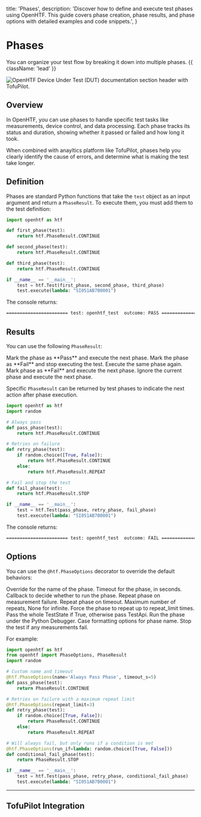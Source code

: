   title: 'Phases',
  description:
    'Discover how to define and execute test phases using OpenHTF. This guide covers phase creation, phase results, and phase options with detailed examples and code snippets.',
}

# Phases

You can organize your test flow by breaking it down into multiple phases. {{ className: 'lead' }}

<Image
  src="/phases-header.png"
  alt="OpenHTF Device Under Test (DUT) documentation section header with TofuPilot."
/>

## Overview

In OpenHTF, you can use phases to handle specific test tasks like measurements, device control, and data processing. Each phase tracks its status and duration, showing whether it passed or failed and how long it took.

When combined with anayltics platform like TofuPilot, phases help you clearly identify the cause of errors, and determine what is making the test take longer.

## Definition

Phases are standard Python functions that take the `test` object as an input argument and return a `PhaseResult`. To execute them, you must add them to the test definition:

```python {{ title: 'main.py' }}
import openhtf as htf

def first_phase(test):
    return htf.PhaseResult.CONTINUE

def second_phase(test):
    return htf.PhaseResult.CONTINUE

def third_phase(test):
    return htf.PhaseResult.CONTINUE

if __name__ == '__main__':
    test = htf.Test(first_phase, second_phase, third_phase)
    test.execute(lambda: "SI051AB7B0001")
```

The console returns:

```txt
======================= test: openhtf_test  outcome: PASS ======================
```

## Results

You can use the following `PhaseResult`:

<Properties>
  <Property name="PhaseResult.CONTINUE">
    Mark the phase as **Pass** and execute the next phase.
  </Property>
  <Property name="PhaseResult.STOP">
    Mark the phase as **Fail** and stop executing the test.
  </Property>
  <Property name="PhaseResult.REPEAT">Execute the same phase again.</Property>
  <Property name="PhaseResult.FAIL_AND_CONTINUE">
    Mark phase as **Fail** and execute the next phase.
  </Property>
  <Property name="PhaseResult.SKIP">
    Ignore the current phase and execute the next phase.
  </Property>
</Properties>

Specific `PhaseResult` can be returned by test phases to indicate the next action after phase execution.

```python {{ title: 'main.py' }}
import openhtf as htf
import random

# Always pass
def pass_phase(test):
    return htf.PhaseResult.CONTINUE

# Retries on failure
def retry_phase(test):
    if random.choice([True, False]):
        return htf.PhaseResult.CONTINUE
    else:
        return htf.PhaseResult.REPEAT

# Fail and stop the test
def fail_phase(test):
    return htf.PhaseResult.STOP

if __name__ == '__main__':
    test = htf.Test(pass_phase, retry_phase, fail_phase)
    test.execute(lambda: "SI051AB7B0001")
```

The console returns:

```txt
======================= test: openhtf_test  outcome: FAIL ======================
```

## Options

You can use the `@htf.PhaseOptions` decorator to override the default behaviors:

<Properties>
  <Property name="name" type="string">
    Override for the name of the phase.
  </Property>
  <Property name="timeout_s" type="float">
    Timeout for the phase, in seconds.
  </Property>
  <Property name="run_if" type="callable">
    Callback to decide whether to run the phase.
  </Property>
  <Property name="repeat_on_measurement_fail" type="bool">
    Repeat phase on measurement failure.
  </Property>
  <Property name="repeat_on_timeout" type="bool">
    Repeat phase on timeout.
  </Property>
  <Property name="repeat_limit" type="int or None">
    Maximum number of repeats, None for infinite.
  </Property>
  <Property name="force_repeat" type="bool">
    Force the phase to repeat up to repeat_limit times.
  </Property>
  <Property name="requires_state" type="bool">
    Pass the whole TestState if True, otherwise pass TestApi.
  </Property>
  <Property name="run_under_pdb" type="bool">
    Run the phase under the Python Debugger.
  </Property>
  <Property name="phase_name_case" type="enum">
    Case formatting options for phase name.
  </Property>
  <Property name="stop_on_measurement_fail" type="bool">
    Stop the test if any measurements fail.
  </Property>
</Properties>

For example:

```python {{ title: 'main.py' }}
import openhtf as htf
from openhtf import PhaseOptions, PhaseResult
import random

# Custom name and timeout
@htf.PhaseOptions(name='Always Pass Phase', timeout_s=5)
def pass_phase(test):
    return PhaseResult.CONTINUE

# Retries on failure with a maximum repeat limit
@htf.PhaseOptions(repeat_limit=3)
def retry_phase(test):
    if random.choice([True, False]):
        return PhaseResult.CONTINUE
    else:
        return PhaseResult.REPEAT

# Will always fail, but only runs if a condition is met
@htf.PhaseOptions(run_if=lambda: random.choice([True, False]))
def conditional_fail_phase(test):
    return PhaseResult.STOP

if __name__ == '__main__':
    test = htf.Test(pass_phase, retry_phase, conditional_fail_phase)
    test.execute(lambda: "SI051AB7B0001")
```

---

## TofuPilot Integration
